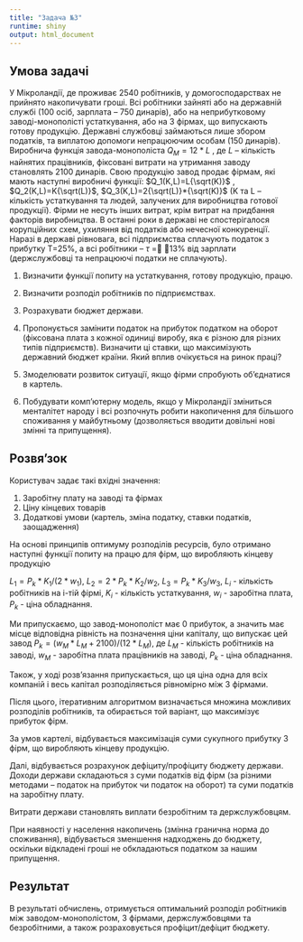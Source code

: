 ---
title: "Задача №3"
runtime: shiny
output: html_document
---

## Умова задачі

У Мікроландії, де проживає 2540 робітників, у домогосподарствах не прийнято накопичувати гроші. Всі робітники зайняті або на державній службі (100 осіб, зарплата – 750 динарів), або на неприбутковому заводі-монополісті устаткування, або на 3 фірмах, що випускають готову продукцію. Державні службовці займаються лише збором податків, та виплатою допомоги непрацюючим особам (150 динарів). Виробнича функція завода-монополіста $Q_M=12*L$ , де $L$ – кількість найнятих працівників, фіксовані витрати на утримання заводу становлять 2100 динарів. Свою продукцію завод продає фірмам, які мають наступні виробничі функції: $Q_1(K,L)=L{\sqrt(K)}$ , $Q_2(K,L)=K{\sqrt(L)}$, $Q_3(K,L)=2{\sqrt(L)}*{\sqrt(K)}$ (K та L – кількість устаткування та людей, залучених для виробництва готової продукції). Фірми не несуть інших витрат, крім витрат на придбання факторів виробництва. В останні роки в державі не спостерігалося корупційних схем, ухиляння від податків або нечесної конкуренції. Наразі в державі рівновага, всі підприємства сплачують податок з прибутку T=25%, а всі робітники – ${\tau}$ = 13% від зарплати (держслужбовці та непрацюючі податки не сплачують). 

1) Визначити функції попиту на устаткування, готову продукцію, працю. 

2) Визначити розподіл робітників по підприємствах. 

3) Розрахувати бюджет держави.

4) Пропонується замінити податок на прибуток податком на оборот (фіксована плата з кожної одиниці виробу, яка є різною для різних типів підприємств). Визначити ці ставки, що максимізують державний бюджет країни. Який вплив очікується на ринок праці? 

5) Змоделювати розвиток ситуації, якщо фірми спробують об’єднатися в картель.

6) Побудувати комп’ютерну модель, якщо у Мікроландії зміниться менталітет народу і всі розпочнуть робити накопичення для більшого споживання у майбутньому (дозволяється вводити довільні нові змінні та припущення).

## Розвя'зок

Користувач задає такі вхідні значення:

1) Заробітну плату на заводі та фірмах
2) Ціну кінцевих товарів
3) Додаткові умови (картель, зміна податку, ставки податків, заощадження)

На основі принципів оптимуму розподілів ресурсів, було отримано наступні функції попиту на працю для фірм, що виробляють кінцеву продукцію

$L_1 = P_k*K_1/(2*w_1)$, $L_2 = 2*P_k*K_2/w_2$, $L_3 = P_k*K_3/w_3$, $L_i$ - кількість робітників на і-тій фірмі, $K_i$ - кількість устаткування, $w_i$ - заробітна плата, $P_k$ - ціна обладнання. 

Ми припускаємо, що завод-монополіст має 0 прибуток, а значить має місце відповідна рівність на позначення ціни капіталу, що випускає цей завод $P_k = (w_M*L_M+2100)/(12*L_M)$, де $L_M$ - кількість робітників на заводі, $w_M$ - заробітна плата працівників на заводі, $P_k$ - ціна обладнання. 

Також, у ході розв’язання припускається, що ця ціна одна для всіх компаній і весь капітал розподіляється рівномірно між 3 фірмами.

Після цього, ітеративним алгоритмом визначається множина можливих розподілів робітників, та обирається той варіант, що максимізує прибуток фірм.

За умов картелі, відбувається максимізація суми сукупного прибутку 3 фірм, що виробляють кінцеву продукцію.

Далі,  відбувається розрахунок дефіциту/профіциту бюджету держави. Доходи держави складаються з суми податків від фірм (за різними методами – податок на прибуток чи податок на оборот) та суми податків на заробітну плату.

Витрати держави становлять виплати безробітним та держслужбовцям.

При наявності у населення накопичень (змінна гранична норма до споживання), відбувається зменшення надходжень до бюджету, оскільки відкладені гроші не обкладаються податком за нашим припущення.

## Результат

В результаті обчислень, отримується оптимальний розподіл робітників між заводом-монополістом, 3 фірмами, держслужбовцями та безробітними, а також розраховується профіцит/дефіцит бюджету.

